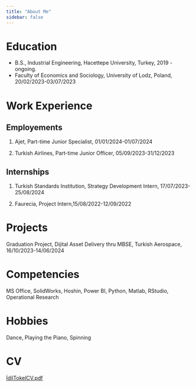 ```yaml
---
title: "About Me"
sidebar: false 
---
```


# Education

-   B.S., Industrial Engineering, Hacettepe University, Turkey, 2019 - ongoing.
-   Faculty of Economics and Sociology, University of Lodz, Poland, 20/02/2023-03/07/2023

# Work Experience

## Employements

1.  Ajet, Part-time Junior Specialist, 01/01/2024-01/07/2024

2.  Turkish Airlines, Part-time Junior Officer, 05/09/2023-31/12/2023

## Internships

1.  Turkish Standards Institution, Strategy Development Intern, 17/07/2023-25/08/2024

2.  Faurecia, Project Intern,15/08/2022-12/09/2022

# Projects

Graduation Project, Dijital Asset Delivery thru MBSE, Turkish Aerospace, 16/10/2023-14/06/2024

# Competencies

MS Office, SolidWorks, Hoshin, Power BI, Python, Matlab, RStudio, Operational Research

# Hobbies

Dance, Playing the Piano, Spinning

# CV

[İdilTokelCV.pdf](file:///C:/Users/idilt/Downloads/%C4%B0dilTokelCV.pdf)
